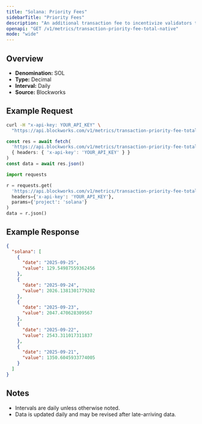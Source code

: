 ```yaml
---
title: "Solana: Priority Fees"
sidebarTitle: "Priority Fees"
description: "An additional transaction fee to incentivize validators to prioritize and execute transactions."
openapi: "GET /v1/metrics/transaction-priority-fee-total-native"
mode: "wide"
---
```


## Overview

- **Denomination:** SOL
- **Type:** Decimal
- **Interval:** Daily
- **Source:** Blockworks

## Example Request

<CodeGroup>

```bash cURL
curl -H "x-api-key: YOUR_API_KEY" \
  "https://api.blockworks.com/v1/metrics/transaction-priority-fee-total-native?project=solana"
```

```typescript TypeScript
const res = await fetch(
  'https://api.blockworks.com/v1/metrics/transaction-priority-fee-total-native?project=solana',
  { headers: { 'x-api-key': 'YOUR_API_KEY' } }
)
const data = await res.json()
```

```python Python
import requests

r = requests.get(
  'https://api.blockworks.com/v1/metrics/transaction-priority-fee-total-native',
  headers={'x-api-key': 'YOUR_API_KEY'},
  params={'project': 'solana'}
)
data = r.json()
```

</CodeGroup>

## Example Response

```json
{
  "solana": [
    {
      "date": "2025-09-25",
      "value": 129.54987559362456
    },
    {
      "date": "2025-09-24",
      "value": 2026.1381301779202
    },
    {
      "date": "2025-09-23",
      "value": 2047.470628309567
    },
    {
      "date": "2025-09-22",
      "value": 2543.311017311837
    },
    {
      "date": "2025-09-21",
      "value": 1350.6045933774005
    }
  ]
}
```

## Notes
- Intervals are daily unless otherwise noted.
- Data is updated daily and may be revised after late-arriving data.